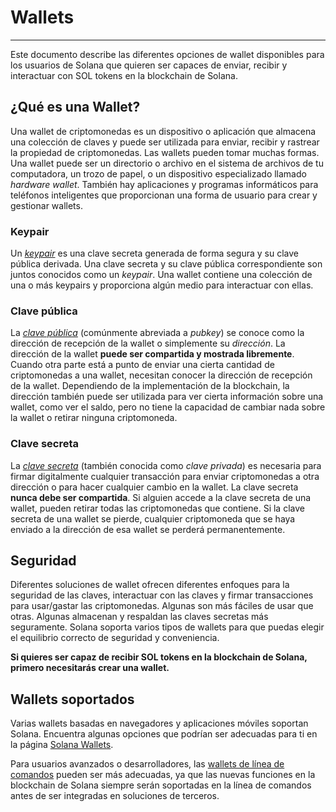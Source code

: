 # Wallets

---

Este documento describe las diferentes opciones de wallet disponibles para los usuarios de Solana que quieren ser capaces de enviar, recibir y interactuar con SOL tokens en la blockchain de Solana.

## ¿Qué es una Wallet?

Una wallet de criptomonedas es un dispositivo o aplicación que almacena una colección de claves y
puede ser utilizada para enviar, recibir y rastrear la propiedad de criptomonedas. Las wallets pueden tomar muchas formas. Una wallet puede ser un directorio o archivo en el sistema de archivos de tu computadora, un trozo de papel, o un dispositivo especializado llamado _hardware
wallet_. También hay aplicaciones y programas informáticos para teléfonos inteligentes que
proporcionan una forma de usuario para crear y gestionar wallets.

### Keypair

Un [_keypair_](/docs/terminology#keypair) es una clave secreta generada de forma segura
y su clave pública derivada. Una clave secreta y su clave pública correspondiente son
juntos conocidos como un _keypair_. Una wallet contiene una colección de una o más
keypairs y proporciona algún medio para interactuar con ellas.

### Clave pública

La [_clave pública_](/docs/terminology#public-key-pubkey) (comúnmente abreviada
a _pubkey_) se conoce como la dirección de recepción de la wallet o simplemente su
_dirección_. La dirección de la wallet **puede ser compartida y mostrada libremente**. Cuando
otra parte está a punto de enviar una cierta cantidad de criptomonedas a una wallet,
necesitan conocer la dirección de recepción de la wallet. Dependiendo de la implementación de la blockchain, la dirección también puede ser utilizada para ver cierta información sobre una
wallet, como ver el saldo, pero no tiene la capacidad de cambiar nada sobre
la wallet o retirar ninguna criptomoneda.

### Clave secreta

La [_clave secreta_](/docs/terminology#private-key) (también conocida como
_clave privada_) es necesaria para firmar digitalmente cualquier transacción para
enviar criptomonedas a otra dirección o para hacer cualquier cambio en la wallet. La
clave secreta **nunca debe ser compartida**. Si alguien accede a la clave secreta
de una wallet, pueden retirar todas las criptomonedas que contiene. Si la clave secreta
de una wallet se pierde, cualquier criptomoneda que se haya enviado a la dirección
de esa wallet se perderá permanentemente.

## Seguridad

Diferentes soluciones de wallet ofrecen diferentes enfoques para la seguridad de las claves,
interactuar con las claves y firmar transacciones para usar/gastar las criptomonedas.
Algunas son más fáciles de usar que otras. Algunas almacenan y respaldan las claves secretas más
seguramente. Solana soporta varios tipos de wallets para que puedas elegir el equilibrio correcto
de seguridad y conveniencia.

**Si quieres ser capaz de recibir SOL tokens en la blockchain de Solana, primero necesitarás crear una wallet.**

## Wallets soportados

Varias wallets basadas en navegadores y aplicaciones móviles soportan Solana. Encuentra algunas opciones
que podrían ser adecuadas para ti en la página [Solana Wallets](/wallets).

Para usuarios avanzados o desarrolladores, las
[wallets de línea de comandos](https://docs.anza.xyz/cli/wallets) pueden ser más
adecuadas, ya que las nuevas funciones en la blockchain de Solana siempre serán soportadas
en la línea de comandos antes de ser integradas en soluciones de terceros.
